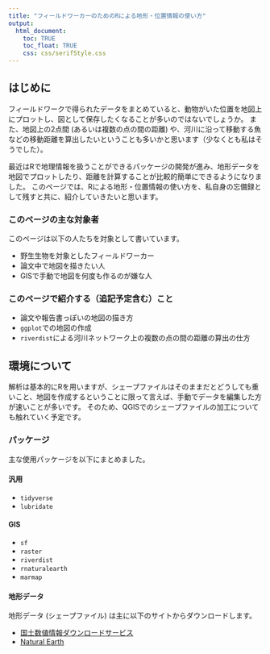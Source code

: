 ```yaml
---
title: "フィールドワーカーのためのRによる地形・位置情報の使い方"
output:
  html_document:
    toc: TRUE
    toc_float: TRUE
    css: css/serifStyle.css
---
```



## はじめに

フィールドワークで得られたデータをまとめていると、動物がいた位置を地図上にプロットし、図として保存したくなることが多いのではないでしょうか。
また、地図上の2点間 (あるいは複数の点の間の距離) や、河川に沿って移動する魚などの移動距離を算出したいということも多いかと思います（少なくとも私はそうでした）。

最近はRで地理情報を扱うことができるパッケージの開発が進み、地形データを地図でプロットしたり、距離を計算することが比較的簡単にできるようになりました。
このページでは、Rによる地形・位置情報の使い方を、私自身の忘備録として残すと共に、紹介していきたいと思います。

### このページの主な対象者

このページは以下の人たちを対象として書いています。

- 野生生物を対象としたフィールドワーカー
- 論文中で地図を描きたい人
- GISで手動で地図を何度も作るのが嫌な人

### このページで紹介する（追記予定含む）こと

- 論文や報告書っぽいの地図の描き方
- `ggplot`での地図の作成
- `riverdist`による河川ネットワーク上の複数の点の間の距離の算出の仕方


## 環境について

解析は基本的にRを用いますが、シェープファイルはそのままだとどうしても重いこと、地図を作成するということに限って言えば、手動でデータを編集した方が速いことが多いです。
そのため、QGISでのシェープファイルの加工についても触れていく予定です。


### パッケージ

主な使用パッケージを以下にまとめました。

#### 汎用

- `tidyverse`
- `lubridate`

#### GIS

- `sf`
- `raster`
- `riverdist`
- `rnaturalearth`
- `marmap`

#### 地形データ

地形データ (シェープファイル) は主に以下のサイトからダウンロードします。

- [国土数値情報ダウンロードサービス](https://nlftp.mlit.go.jp/ksj/gml/datalist/KsjTmplt-W05.html)
- [Natural Earth](https://www.naturalearthdata.com/)
